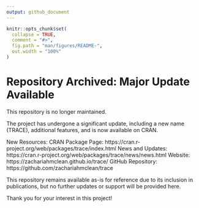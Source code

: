 ```yaml
---
output: github_document
---
```


```r
knitr::opts_chunk$set(
  collapse = TRUE,
  comment = "#>",
  fig.path = "man/figures/README-",
  out.width = "100%"
)
```



# Repository Archived: Major Update Available

This repository is no longer maintained.

The project has undergone a significant update, including a new name (TRACE), additional features, and is now available on CRAN.

New Resources:
CRAN Package Page: https://cran.r-project.org/web/packages/trace/index.html
News and Updates: https://cran.r-project.org/web/packages/trace/news/news.html
Website: https://zachariahmclean.github.io/trace/
GitHub Repository: https://github.com/zachariahmclean/trace

This repository remains available as-is for reference due to its inclusion in publications, but no further updates or support will be provided here.

Thank you for your interest in this project!

